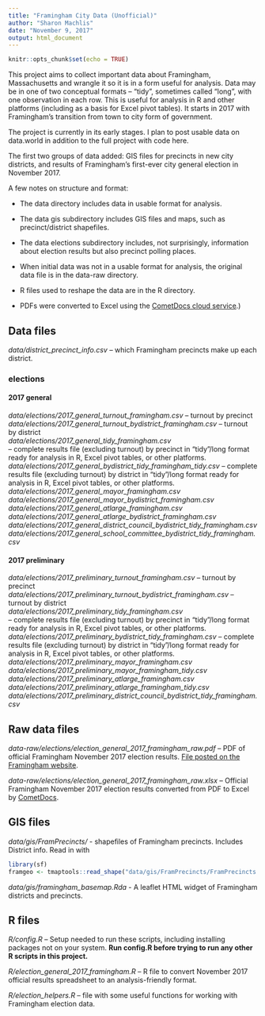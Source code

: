 ```yaml
---
title: "Framingham City Data (Unofficial)"
author: "Sharon Machlis"
date: "November 9, 2017"
output: html_document
---
```


```r
knitr::opts_chunk$set(echo = TRUE)
```

This project aims to collect important data about Framingham, Massachusetts and wrangle it so it is in a form useful for analysis. Data may be in one of two conceptual formats -- "tidy", sometimes called "long", with one observation in each row. This is useful for analysis in R and other platforms (including as a basis for Excel pivot tables). It starts in 2017 with Framingham's  transition from town to city form of government.

The project is currently in its early stages. I plan to post usable data on data.world in addition to the full project with code here.

The first two groups of data added: GIS files for precincts in new city districts, and results of Framingham's first-ever city general election in November 2017.

A few notes on structure and format:

* The data directory includes data in usable format for analysis.

* The data gis subdirectory includes GIS files and maps, such as precinct/district shapefiles. 

* The data elections subdirectory includes, not surprisingly, information about election results but also precinct polling places.

* When initial data was not in a usable format for analysis, the original data file is in the data-raw directory. 

* R files used to reshape the data are in the R directory. 

* PDFs were converted to Excel using the [CometDocs cloud service](https://www.cometdocs.com/).)

## Data files

*data/district_precinct_info.csv* -- which Framingham precincts make up each district.

### elections

#### 2017 general

*data/elections/2017_general_turnout_framingham.csv* -- turnout by precinct <br />
*data/elections/2017_general_turnout_bydistrict_framingham.csv* -- turnout by district <br />
*data/elections/2017_general_tidy_framingham.csv* <br /> -- complete results file (excluding turnout) by precinct in "tidy"/long format ready for analysis in R, Excel pivot tables, or other platforms.
*data/elections/2017_general_bydistrict_tidy_framingham_tidy.csv*  -- complete results file (excluding turnout) by district in "tidy"/long format ready for analysis in R, Excel pivot tables, or other platforms.<br />
*data/elections/2017_general_mayor_framingham.csv* <br />
*data/elections/2017_general_mayor_bydistrict_framingham.csv*<br />
*data/elections/2017_general_atlarge_framingham.csv* <br />
*data/elections/2017_general_atlarge_bydistrict_framingham.csv* <br />
*data/elections/2017_general_district_council_bydistrict_tidy_framingham.csv* <br />
*data/elections/2017_general_school_committee_bydistrict_tidy_framingham.csv*

#### 2017 preliminary

*data/elections/2017_preliminary_turnout_framingham.csv* -- turnout by precinct <br />
*data/elections/2017_preliminary_turnout_bydistrict_framingham.csv* -- turnout by district <br />
*data/elections/2017_preliminary_tidy_framingham.csv* <br /> -- complete results file (excluding turnout) by precinct in "tidy"/long format ready for analysis in R, Excel pivot tables, or other platforms.
*data/elections/2017_preliminary_bydistrict_tidy_framingham.csv*  -- complete results file (excluding turnout) by district in "tidy"/long format ready for analysis in R, Excel pivot tables, or other platforms.<br />
*data/elections/2017_preliminary_mayor_framingham.csv* <br />
*data/elections/2017_preliminary_mayor_framingham_tidy.csv* <br />
*data/elections/2017_preliminary_atlarge_framingham.csv* <br />
*data/elections/2017_preliminary_atlarge_framingham_tidy.csv* <br />
*data/elections/2017_preliminary_district_council_bydistrict_tidy_framingham.csv*

## Raw data files

*data-raw/elections/election_general_2017_framingham_raw.pdf* -- PDF of official Framingham November 2017 election results. [File posted on the Framingham website](http://www.framinghamma.gov/DocumentCenter/View/28924). 

*data-raw/elections/election_general_2017_framingham_raw.xlsx* -- Official Framingham November 2017 election results converted from PDF to Excel by [CometDocs](https://www.cometdocs.com/).


## GIS files

*data/gis/FramPrecincts/* - shapefiles of Framingham precincts. Includes District info. Read in with

```r
library(sf)
framgeo <- tmaptools::read_shape("data/gis/FramPrecincts/FramPrecincts.shp", as.sf = TRUE)

```

*data/gis/framingham_basemap.Rda* - A leaflet HTML widget of Framingham districts and precincts.

## R files

*R/config.R* -- Setup needed to run these scripts, including installing packages not on your system. **Run config.R before trying to run any other R scripts in this project.**

*R/election_general_2017_framingham.R* -- R file to convert November 2017 official results spreadsheet to an analysis-friendly format.

*R/election_helpers.R* -- file with some useful functions for working with Framingham election data.




